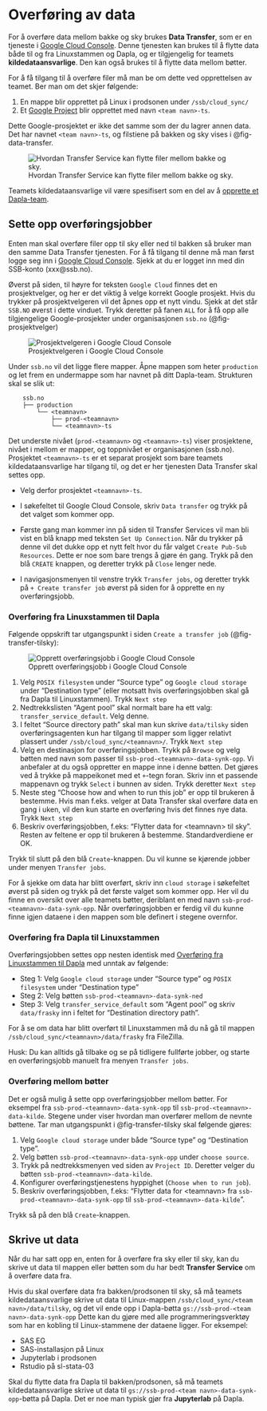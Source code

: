 # Overføring av data

For å overføre data mellom bakke og sky brukes **Data Transfer**, som er en tjeneste i [Google Cloud Console](gcc.qmd). Denne tjenesten kan brukes til å flytte data både til og fra Linuxstammen og Dapla, og er tilgjengelig for teamets **kildedataansvarlige**. Den kan også brukes til å flytte data mellom bøtter.

For å få tilgang til å overføre filer må man be om dette ved opprettelsen av teamet. Ber man om det skjer følgende: 

1. En mappe blir opprettet på Linux i prodsonen under `/ssb/cloud_sync/`
2. Et [Google Project](https://cloud.google.com/storage/docs/projects) blir opprettet med navn `<team navn>-ts`.

Dette Google-prosjektet er ikke det samme som der du lagrer annen data. Det har navnet `<team navn>-ts`, og filstiene på bakken og sky vises i @fig-data-transfer. 

![Hvordan Transfer Service kan flytte filer mellom bakke og sky.](./images/tranferservice-diagram.png){fig-alt="Bilde som viser hvilke mapper eller bøtter som Data Transfer flytter mellom." #fig-data-transfer}

Teamets kildedataansvarlige vil være spesifisert som en del av å [opprette et Dapla-team](./opprette-dapla-team.qmd).


## Sette opp overføringsjobber

Enten man skal overføre filer opp til sky eller ned til bakken så bruker man den samme Data Transfer tjenesten. For å få tilgang til denne må man først logge seg inn i [Google Cloud Console](https://console.cloud.google.com). Sjekk at du er logget inn med din SSB-konto (xxx@ssb.no).

Øverst på siden, til høyre for teksten `Google Cloud` finnes det en prosjektvelger, og her er det viktig å velge korrekt Google prosjekt. 
Hvis du trykker på prosjektvelgeren vil det åpnes opp et nytt vindu. Sjekk at det står `SSB.NO` øverst i dette vinduet. Trykk deretter på fanen `ALL` for å få opp alle tilgjengelige Google-prosjekter under organisasjonen `ssb.no` (@fig-prosjektvelger)

![Prosjektvelgeren i Google Cloud Console](./images/prosjektvelger.png){fig-alt="Bilde som viser prosjektvelgeren i Google Cloud Console" #fig-prosjektvelger}

Under `ssb.no` vil det ligge flere mapper. Åpne mappen som heter `production` og let frem en undermappe som har navnet på ditt Dapla-team. Strukturen skal se slik ut:

```shell
    ssb.no
    ├── production
        └── <teamnavn>
            ├── prod-<teamnavn>
            └── <teamnavn>-ts
```

Det underste nivået (`prod-<teamnavn>` og `<teamnavn>-ts`) viser prosjektene, nivået i mellom er mapper, og toppnivået er organisasjonen (ssb.no). Prosjektet `<teamnavn>-ts` er et separat prosjekt som bare teamets kildedataansvarlige har tilgang til, og det er her tjenesten Data Transfer skal settes opp.

* Velg derfor prosjektet `<teamnavn>-ts`.

* I søkefeltet til Google Cloud Console, skriv `Data transfer` og trykk på det valget som kommer opp. 
  
* Første gang man kommer inn på siden til Transfer Services vil man bli vist en blå knapp med teksten `Set Up Connection`. Når du trykker på denne vil det dukke opp et nytt felt hvor du får valget `Create Pub-Sub Resources`. Dette er noe som bare trengs å gjøre én gang. Trykk på den blå `CREATE` knappen, og deretter trykk på `Close` lenger nede.

* I navigasjonsmenyen til venstre trykk `Transfer jobs`, og deretter trykk på `+ Create transfer job` øverst på siden for å opprette en ny overføringsjobb.

### Overføring fra Linuxstammen til Dapla

Følgende oppskrift tar utgangspunkt i siden `Create a transfer job` (@fig-transfer-tilsky):

![Opprett overføringsjobb i Google Cloud Console](./images/data-transfer-tilsky.png){fig-alt="Bilde som viser Create a transfer job i Google Cloud Console" #fig-transfer-tilsky}


1. Velg `POSIX filesystem` under "Source type" og `Google cloud storage` under "Destination type" (eller motsatt hvis overføringsjobben skal gå fra Dapla til Linuxstammen). Trykk `Next step`
2. Nedtrekkslisten "Agent pool" skal normalt bare ha ett valg: `transfer_service_default`. Velg denne.
3. I feltet "Source directory path" skal man kun skrive `data/tilsky` siden overføringsagenten kun har tilgang til mapper som ligger relativt plassert under `/ssb/cloud_sync/<teamnavn>/`. Trykk `Next step`
4. Velg en destinasjon for overføringsjobben. Trykk på `Browse` og velg bøtten med navn som passer til `ssb-prod-<teamnavn>-data-synk-opp`. Vi anbefaler at du også oppretter en mappe inne i denne bøtten. Det gjøres ved å trykke på mappeikonet med et `+`-tegn foran. Skriv inn et passende mappenavn og trykk `Select` i bunnen av siden. Trykk deretter `Next step`
5. Neste steg "Choose how and when to run this job" er opp til brukeren å bestemme. Hvis man f.eks. velger at Data Transfer skal overføre data en gang i uken, vil den kun starte en overføring hvis det finnes nye data. Trykk `Next step`
6. Beskriv overføringsjobben, f.eks: "Flytter data for &lt;teamnavn&gt; til sky". Resten av feltene er opp til brukeren å bestemme. Standardverdiene er OK.

Trykk til slutt på den blå `Create`-knappen. Du vil kunne se kjørende jobber under menyen `Transfer jobs`.

For å sjekke om data har blitt overført, skriv inn `cloud storage` i søkefeltet øverst på siden og trykk på det første valget som kommer opp. Her vil du finne en oversikt over alle teamets bøtter, deriblant en med navn `ssb-prod-<teamnavn>-data-synk-opp`. Når overføringsjobben er ferdig vil du kunne finne igjen dataene i den mappen som ble definert i stegene overnfor.

### Overføring fra Dapla til Linuxstammen

Overføringsjobben settes opp nesten identisk med [Overføring fra Linuxstammen til Dapla](#overføring-fra-linuxstammen-til-dapla) med unntak av følgende:

* Steg 1: Velg `Google cloud storage` under "Source type" og `POSIX filesystem` under "Destination type"
* Steg 2: Velg bøtten `ssb-prod-<teamnavn>-data-synk-ned`
* Step 3: Velg `transfer_service_default` som "Agent pool" og skriv `data/frasky` inn i feltet for "Destination directory path".

For å se om data har blitt overført til Linuxstammen må du nå gå til mappen `/ssb/cloud_sync/<teamnavn>/data/frasky` fra FileZilla.

Husk: Du kan alltids gå tilbake og se på tidligere fullførte jobber, og starte en overføringsjobb manuelt fra menyen `Transfer jobs`.

### Overføring mellom bøtter

Det er også mulig å sette opp overføringsjobber mellom bøtter. For eksempel fra `ssb-prod-<teamnavn>-data-synk-opp` til `ssb-prod-<teamnavn>-data-kilde`.
Stegene under viser hvordan man overfører mellom de nevnte bøttene.
Tar man utgangspunkt i @fig-transfer-tilsky skal følgende gjøres:

1. Velg `Google cloud storage` under både "Source type" og "Destination type".
2. Velg bøtten `ssb-prod-<teamnavn>-data-synk-opp` under `choose source`.
3. Trykk på nedtrekksmenyen ved siden av `Project ID`. Deretter velger du bøtten `ssb-prod-<teamnavn>-data-kilde`.
4. Konfigurer overføringstjenestens hyppighet (`Choose when to run job`).
5. Beskriv overføringsjobben, f.eks: "Flytter data for &lt;teamnavn&gt; fra `ssb-prod-<teamnavn>-data-synk-opp` til `ssb-prod-<teamnavn>-data-kilde`".

Trykk så på den blå `Create`-knappen.
    
    
## Skrive ut data

Når du har satt opp en, enten for å overføre fra sky eller til sky, kan du skrive ut data til mappen eller bøtten som du har bedt **Transfer Service** om å overføre data fra. 

Hvis du skal overføre data fra bakken/prodsonen til sky, så må teamets kildedataansvarlige skrive ut data til Linux-mappen `/ssb/cloud_sync/<team navn>/data/tilsky`, og det vil ende opp i Dapla-bøtta `gs://ssb-prod-<team navn>-data-synk-opp` Dette kan du gjøre med alle programmeringsverktøy som har en kobling til Linux-stammene der dataene ligger. For eksempel:

- SAS EG
- SAS-installasjon på Linux
- Jupyterlab i prodsonen
- Rstudio på sl-stata-03

Skal du flytte data fra Dapla til bakken/prodsonen, så må teamets kildedataansvarlige skrive ut data til `gs://ssb-prod-<team navn>-data-synk-opp`-bøtta på Dapla. Det er noe man typisk gjør fra **Jupyterlab** på Dapla. 
